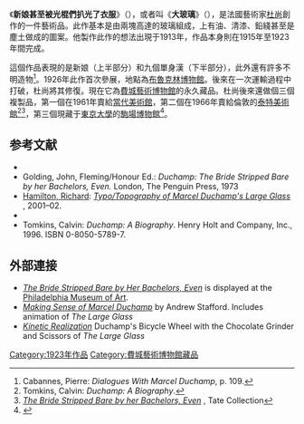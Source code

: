 {{noteTA
|1=zh-cn:杜尚; zh-tw:杜象;
}}{{Infobox artwork
| image_file = Duchamp LargeGlass.jpg
| painting_alignment =
| image_size         = 320px
| title              = 新娘甚至被光棍們扒光了衣服（大玻璃）
| alt                =
| other_language_1   = 法語
| other_title_1      = {{Lang|fr|La mariée mise à nu par ses célibataires, même（Le Grand Verre）)}}
| other_language_2   =
| other_title_2      =
| type               = 油、清漆、鉛綫、和兩塊玻璃板
| artist             = [[杜尚|杜尚]]
| year               = 1915–23
| height_metric      =
| width_metric       =
| height_imperial    = 109.25
| width_imperial     = 69.25
| city               = 費城
| museum             = [[費城藝術博物館|費城藝術博物館]]
| coordinates        =
| owner              =
}}
《'''新娘甚至被光棍們扒光了衣服'''》（{{Lang-fr|''La mariée mise à nu par ses célibataires, même''}}），或者叫《'''大玻璃'''》（{{Lang|fr|''Le Grand Verre''}}），是法國藝術家[[杜尚|杜尚]]創作的一件藝術品。此作基本是由兩塊高達{{convert|9|feet}}的玻璃組成，上有油、清漆、鉛綫甚至是塵土做成的圖案。他製作此作的想法出現于1913年，作品本身則在1915年至1923年間完成。

這個作品表現的是新娘（上半部分）和九個單身漢（下半部分），此外還有許多不明造物<ref>Cabannes, Pierre: ''Dialogues With Marcel Duchamp'', p. 109.</ref>。1926年此作首次參展，地點為[[布魯克林博物館|布魯克林博物館]]。後來在一次運輸過程中打破，杜尚將其修復。現在它為[[費城藝術博物館|費城藝術博物館]]的永久藏品。杜尚後來還做個三個複製品，第一個在1961年賣給[[當代美術館_(斯德哥爾摩)|當代美術館]]，第二個在1966年賣給倫敦的[[泰特美術館|泰特美術館]]<ref>Tomkins, Calvin: ''Duchamp: A Biography''.</ref><ref>[http://www.tate.org.uk/servlet/ViewWork?workid=4029 ''The Bride Stripped Bare by her Bachelors, Even''] {{Wayback|url=http://www.tate.org.uk/servlet/ViewWork?workid=4029 |date=20120203150448 }}, Tate Collection</ref>，第三個現藏于[[東京大學|東京大學]]的[[駒場博物館|駒場博物館]]<ref>{{cite web |url=http://www.c.u-tokyo.ac.jp/eng_site/campuslife/museum.html |title=Komaba Museum, the University of Tokyo |publisher=C.u-tokyo.ac.jp |date= |accessdate=2014-03-21 |deadurl=yes |archiveurl=https://web.archive.org/web/20130210152430/http://www.c.u-tokyo.ac.jp/eng_site/campuslife/museum.html |archivedate=2013-02-10 }}</ref>。

==参考文献==
{{reflist}}

{{refbegin}}
* {{cite book|first=Marcel|last=Duchamp|title=The Essential Writings of Marcel Duchamp: Salt Seller|publisher=Thames & Hudson|year=1975|isbn=0-500-01124-9}}
*Golding, John, Fleming/Honour Ed.: ''Duchamp: The Bride Stripped Bare by her Bachelors, Even.'' London, The Penguin Press, 1973
*[[Richard_Hamilton_(artist)|Hamilton, Richard]]: [http://www.artgallery.nsw.gov.au/collection/works/14.2006.a-b/ ''Typo/Topography of Marcel Duchamp's Large Glass''] {{Wayback|url=http://www.artgallery.nsw.gov.au/collection/works/14.2006.a-b/ |date=20190404075027 }}, 2001–02.
* {{cite book|first=Linda Dalrymple|last=Henderson|title=Duchamp In Context|publisher=Princeton University Press|year=1998|isbn=0-691-12386-1}}
*Tomkins, Calvin: ''Duchamp: A Biography''. Henry Holt and Company, Inc., 1996. ISBN 0-8050-5789-7.
{{refend}}

==外部連接==
*''[http://www.philamuseum.org/collections/permanent/54149.html The Bride Stripped Bare by Her Bachelors, Even] {{Wayback|url=http://www.philamuseum.org/collections/permanent/54149.html |date=20210213171224 }}'' is displayed at the [[Philadelphia_Museum_of_Art|Philadelphia Museum of Art]].
*[https://web.archive.org/web/20110409211825/http://www.understandingduchamp.com/ ''Making Sense of Marcel Duchamp''] by Andrew Stafford. Includes animation of ''The Large Glass''
*[https://web.archive.org/web/20060206225613/http://www.atkinsopht.com/kin/knetpage.htm ''Kinetic Realization''] Duchamp's Bicycle Wheel with the Chocolate Grinder and Scissors of ''The Large Glass''

{{DEFAULTSORT:Bride Stripped Bare By Her Bachelors, Even, The}}
[[Category:1923年作品|Category:1923年作品]]
[[Category:費城藝術博物館藏品|Category:費城藝術博物館藏品]]